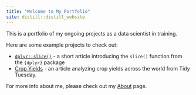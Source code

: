```yaml
---
title: "Welcome to My Portfolio"
site: distill::distill_website
---
```


This is a portfolio of my ongoing projects as a data scientist in training. 

Here are some example projects to check out:

- [`dplyr::slice()`](articles/slice.html) - a short article introducing the `slice()` function from the `{dplyr}` package
- [Crop Yields](articles/crops.html) - an article analyzing crop yields across the world from Tidy Tuesday.

For more info about me, please check out my [About](about.html) page.

